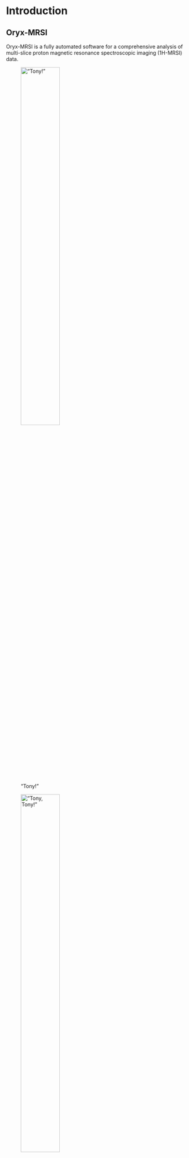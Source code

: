 # Introduction {#intro}

## Oryx-MRSI 

Oryx-MRSI is a fully automated software for a comprehensive analysis of multi-slice proton magnetic resonance spectroscopic imaging (1H-MRSI) data. 

!["Tony!"](assets/Tony.jpg){width=50%}

!["Tony, Tony!"](assets/Tony2.jpg){width=50%}

## Release 

Version 1.0

## Licencing 

Apache-2.0 License

## Developers

- Sevim Cengiz

- Muhammed Yildirim

- Abdullah Bas

- Esin Ozturk Isik

Should you publish material that made use of Oryx-MRSI, please cite the following publication:

Cengiz S, Yildirim M, Bas A, Ozturk-Isik E. ORYX-MRSI: A data analysis software for multi-slice 1H-MRSI. International Society for Magnetic Resonance in Medicine. Virtual Meeting, May 15-20, 2021.  (Digital Poster)


## Acknowledgements

- This project was funded by TUBITAK 115S219. We thank all open-source MR and MRS tools.

- Oryx-MRSI uses some functions of [FID-A](https://github.com/CIC-methods/FID-A), check [this link](https://github.com/CIC-methods/FID-A/blob/master/LICENSE.txt) for licence.

- Oryx-MRSI uses some functions of [Gannet](https://github.com/richardedden/Gannet3.1).

    - Edden RAE, Puts NAJ, Harris AD, Barker PB, Evans CJ. Gannet: A batch-processing tool for the quantitative analysis of gamma-aminobutyric acid-edited MR      spectroscopy spectra. J. Magn. Reson. Imaging 2014;40:1445–1452. doi: 10.1002/jmri.24478)

- Oryx-MRSI uses some functions of [Osprey](https://github.com/schorschinho/osprey), check [this link](https://github.com/schorschinho/osprey/blob/develop/LICENSE.md) for licence.

    - G Oeltzschner, HJ Zöllner, SCN Hui, M Mikkelsen, MG Saleh, S Tapper, RAE Edden. Osprey: Open-Source Processing, Reconstruction & Estimation of Magnetic Resonance Spectroscopy Data. J Neurosci Meth 343:108827 (2020).

- Oryx-MRSI uses some functions of [MRS_MRI_libs](https://github.com/chenkonturek/MRS_MRI_libs), check [this link](https://github.com/chenkonturek/MRS_MRI_libs/blob/master/LICENSE) for license.

- Oryx-MRSI uses some functionf of [NIFTI-Matlab](https://github.com/NIFTI-Imaging/nifti_matlab), check [this link](https://github.com/NIFTI-Imaging/nifti_matlab/blob/master/license.txt) for licence.

- Oryx-MRSI uses some functions written by [Jamie Near](https://www.mcgill.ca/psychiatry/jamie-near) (McGill University)

- Oryx-MRSI uses some functions written by [H.Ratiney](https://www.creatis.insa-lyon.fr/site7/en/users/ratiney) (CREATIS-LRMN) 

- Oryx-MRSI uses Schaefer2018_100/400Parcels_7Networks_order_FSLMNI152_2mm.nii. See Github [link](https://github.com/ThomasYeoLab/Standalone_CBIG_fMRI_Preproc2016), for [licence](https://github.com/ThomasYeoLab/Standalone_CBIG_fMRI_Preproc2016/blob/master/LICENSE.md).

- Oryx-MRSI uses MNI152_T1_2mm_brain.nii.gz, MNI-maxprob-thr0/25/50-2mm.nii.gz acquired from [FSL](https://fsl.fmrib.ox.ac.uk/fsl/fslwiki/Atlases), for [licence](https://fsl.fmrib.ox.ac.uk/fsl/fslwiki/Licence). 

- If there is any function that I forget to mention about name/link/citation, please let me know.




